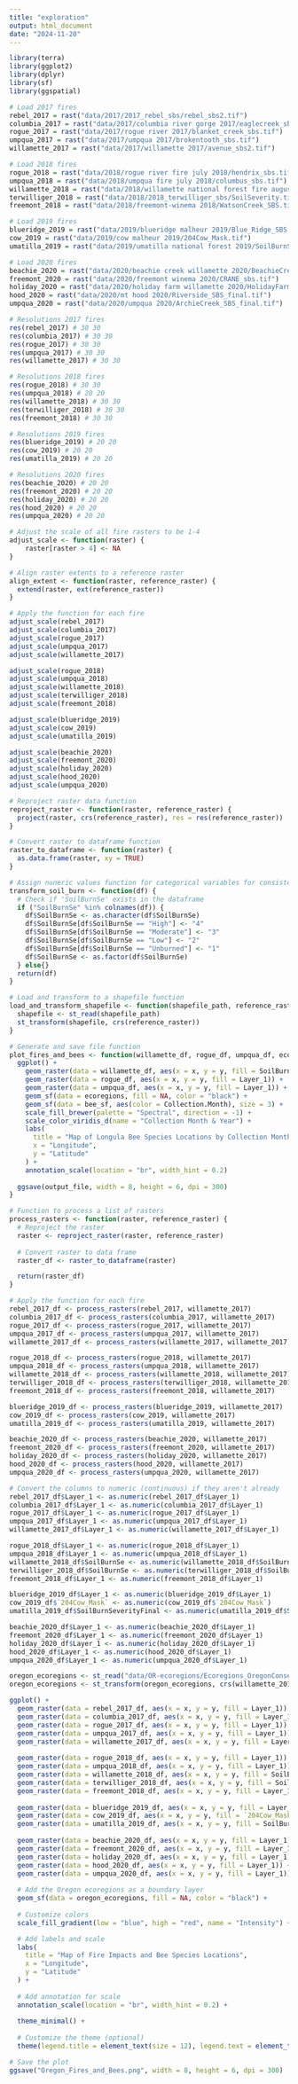 ```yaml
---
title: "exploration"
output: html_document
date: "2024-11-20"
---
```


```r
library(terra)
library(ggplot2)
library(dplyr)
library(sf)
library(ggspatial)
```

```r
# Load 2017 fires
rebel_2017 = rast("data/2017/2017_rebel_sbs/rebel_sbs2.tif")
columbia_2017 = rast("data/2017/columbia river gorge 2017/eaglecreek_sbs.tif")
rogue_2017 = rast("data/2017/rogue river 2017/blanket_creek_sbs.tif")
umpqua_2017 = rast("data/2017/umpqua 2017/brokentooth_sbs.tif")
willamette_2017 = rast("data/2017/willamette 2017/avenue_sbs2.tif")

# Load 2018 fires
rogue_2018 = rast("data/2018/rogue river fire july 2018/hendrix_sbs.tif")
umpqua_2018 = rast("data/2018/umpqua fire july 2018/columbus_sbs.tif")
willamette_2018 = rast("data/2018/willamette national forest fire august 2018/SoilSeverity.tif")
terwilliger_2018 = rast("data/2018/2018_terwilliger_sbs/SoilSeverity.tif")
freemont_2018 = rast("data/2018/freemont-winema 2018/WatsonCreek_SBS.tif")

# Load 2019 fires
blueridge_2019 = rast("data/2019/blueridge malheur 2019/Blue_Ridge_SBS.tif")
cow_2019 = rast("data/2019/cow malheur 2019/204Cow_Mask.tif")
umatilla_2019 = rast("data/2019/umatilla national forest 2019/SoilBurnSeverityFinal.tif")

# Load 2020 fires
beachie_2020 = rast("data/2020/beachie creek willamette 2020/BeachieCreek_SBS_final.tif")
freemont_2020 = rast("data/2020/freemont winema 2020/CRANE_sbs.tif")
holiday_2020 = rast("data/2020/holiday farm willamette 2020/HolidayFarm_SBS_final.tif")
hood_2020 = rast("data/2020/mt hood 2020/Riverside_SBS_final.tif")
umpqua_2020 = rast("data/2020/umpqua 2020/ArchieCreek_SBS_final.tif")
```

```r
# Resolutions 2017 fires
res(rebel_2017) # 30 30
res(columbia_2017) # 30 30
res(rogue_2017) # 30 30
res(umpqua_2017) # 30 30 
res(willamette_2017) # 30 30

# Resolutions 2018 fires
res(rogue_2018) # 30 30
res(umpqua_2018) # 20 20
res(willamette_2018) # 30 30
res(terwilliger_2018) # 30 30
res(freemont_2018) # 30 30

# Resolutions 2019 fires
res(blueridge_2019) # 20 20
res(cow_2019) # 20 20
res(umatilla_2019) # 20 20

# Resolutions 2020 fires
res(beachie_2020) # 20 20
res(freemont_2020) # 20 20
res(holiday_2020) # 20 20
res(hood_2020) # 20 20 
res(umpqua_2020) # 20 20
```

```r
# Adjust the scale of all fire rasters to be 1-4
adjust_scale <- function(raster) {
    raster[raster > 4] <- NA
}

# Align raster extents to a reference raster
align_extent <- function(raster, reference_raster) {
  extend(raster, ext(reference_raster))
}

# Apply the function for each fire
adjust_scale(rebel_2017)
adjust_scale(columbia_2017)
adjust_scale(rogue_2017)
adjust_scale(umpqua_2017)
adjust_scale(willamette_2017)

adjust_scale(rogue_2018)
adjust_scale(umpqua_2018)
adjust_scale(willamette_2018)
adjust_scale(terwilliger_2018)
adjust_scale(freemont_2018)

adjust_scale(blueridge_2019)
adjust_scale(cow_2019)
adjust_scale(umatilla_2019)

adjust_scale(beachie_2020)
adjust_scale(freemont_2020)
adjust_scale(holiday_2020)
adjust_scale(hood_2020)
adjust_scale(umpqua_2020)
```

```r
# Reproject raster data function
reproject_raster <- function(raster, reference_raster) {
  project(raster, crs(reference_raster), res = res(reference_raster))
}

# Convert raster to dataframe function
raster_to_dataframe <- function(raster) {
  as.data.frame(raster, xy = TRUE)
}

# Assign nuneric values function for categorical variables for consistency
transform_soil_burn <- function(df) {
  # Check if 'SoilBurnSe' exists in the dataframe
  if ("SoilBurnSe" %in% colnames(df)) {
    df$SoilBurnSe <- as.character(df$SoilBurnSe)
    df$SoilBurnSe[df$SoilBurnSe == "High"] <- "4"
    df$SoilBurnSe[df$SoilBurnSe == "Moderate"] <- "3"
    df$SoilBurnSe[df$SoilBurnSe == "Low"] <- "2"
    df$SoilBurnSe[df$SoilBurnSe == "Unburned"] <- "1"
    df$SoilBurnSe <- as.factor(df$SoilBurnSe)
  } else{}
  return(df)
}

# Load and transform to a shapefile function
load_and_transform_shapefile <- function(shapefile_path, reference_raster) {
  shapefile <- st_read(shapefile_path)
  st_transform(shapefile, crs(reference_raster))
}

# Generate and save file function
plot_fires_and_bees <- function(willamette_df, rogue_df, umpqua_df, ecoregions, bee_sf, output_file) {
  ggplot() +
    geom_raster(data = willamette_df, aes(x = x, y = y, fill = SoilBurnSe)) +
    geom_raster(data = rogue_df, aes(x = x, y = y, fill = Layer_1)) +
    geom_raster(data = umpqua_df, aes(x = x, y = y, fill = Layer_1)) + 
    geom_sf(data = ecoregions, fill = NA, color = "black") + 
    geom_sf(data = bee_sf, aes(color = Collection.Month), size = 3) +
    scale_fill_brewer(palette = "Spectral", direction = -1) +
    scale_color_viridis_d(name = "Collection Month & Year") +
    labs(
      title = "Map of Longula Bee Species Locations by Collection Month and Year with 3 2018 Fires Plotted",
      x = "Longitude",
      y = "Latitude"
    ) +
    annotation_scale(location = "br", width_hint = 0.2)
  
  ggsave(output_file, width = 8, height = 6, dpi = 300)
}

# Function to process a list of rasters
process_rasters <- function(raster, reference_raster) {
  # Reproject the raster
  raster <- reproject_raster(raster, reference_raster)
    
  # Convert raster to data frame
  raster_df <- raster_to_dataframe(raster)

  return(raster_df)
}
```

```r
# Apply the function for each fire
rebel_2017_df <- process_rasters(rebel_2017, willamette_2017)
columbia_2017_df <- process_rasters(columbia_2017, willamette_2017)
rogue_2017_df <- process_rasters(rogue_2017, willamette_2017)
umpqua_2017_df <- process_rasters(umpqua_2017, willamette_2017)
willamette_2017_df <- process_rasters(willamette_2017, willamette_2017)

rogue_2018_df <- process_rasters(rogue_2018, willamette_2017)
umpqua_2018_df <- process_rasters(umpqua_2018, willamette_2017)
willamette_2018_df <- process_rasters(willamette_2018, willamette_2017)
terwilliger_2018_df <- process_rasters(terwilliger_2018, willamette_2017)
freemont_2018_df <- process_rasters(freemont_2018, willamette_2017)

blueridge_2019_df <- process_rasters(blueridge_2019, willamette_2017)
cow_2019_df <- process_rasters(cow_2019, willamette_2017)
umatilla_2019_df <- process_rasters(umatilla_2019, willamette_2017)

beachie_2020_df <- process_rasters(beachie_2020, willamette_2017)
freemont_2020_df <- process_rasters(freemont_2020, willamette_2017)
holiday_2020_df <- process_rasters(holiday_2020, willamette_2017)
hood_2020_df <- process_rasters(hood_2020, willamette_2017)
umpqua_2020_df <- process_rasters(umpqua_2020, willamette_2017)

# Convert the columns to numeric (continuous) if they aren't already
rebel_2017_df$Layer_1 <- as.numeric(rebel_2017_df$Layer_1)
columbia_2017_df$Layer_1 <- as.numeric(columbia_2017_df$Layer_1)
rogue_2017_df$Layer_1 <- as.numeric(rogue_2017_df$Layer_1)
umpqua_2017_df$Layer_1 <- as.numeric(umpqua_2017_df$Layer_1)
willamette_2017_df$Layer_1 <- as.numeric(willamette_2017_df$Layer_1)

rogue_2018_df$Layer_1 <- as.numeric(rogue_2018_df$Layer_1)
umpqua_2018_df$Layer_1 <- as.numeric(umpqua_2018_df$Layer_1)
willamette_2018_df$SoilBurnSe <- as.numeric(willamette_2018_df$SoilBurnSe)
terwilliger_2018_df$SoilBurnSe <- as.numeric(terwilliger_2018_df$SoilBurnSe)
freemont_2018_df$Layer_1 <- as.numeric(freemont_2018_df$Layer_1)

blueridge_2019_df$Layer_1 <- as.numeric(blueridge_2019_df$Layer_1)
cow_2019_df$`204Cow_Mask` <- as.numeric(cow_2019_df$`204Cow_Mask`)
umatilla_2019_df$SoilBurnSeverityFinal <- as.numeric(umatilla_2019_df$SoilBurnSeverityFinal)

beachie_2020_df$Layer_1 <- as.numeric(beachie_2020_df$Layer_1)
freemont_2020_df$Layer_1 <- as.numeric(freemont_2020_df$Layer_1)
holiday_2020_df$Layer_1 <- as.numeric(holiday_2020_df$Layer_1)
hood_2020_df$Layer_1 <- as.numeric(hood_2020_df$Layer_1)
umpqua_2020_df$Layer_1 <- as.numeric(umpqua_2020_df$Layer_1)
```

```r
oregon_ecoregions <- st_read("data/OR-ecoregions/Ecoregions_OregonConservationStrategy.shp")
oregon_ecoregions <- st_transform(oregon_ecoregions, crs(willamette_2017))

ggplot() +
  geom_raster(data = rebel_2017_df, aes(x = x, y = y, fill = Layer_1)) +
  geom_raster(data = columbia_2017_df, aes(x = x, y = y, fill = Layer_1)) +
  geom_raster(data = rogue_2017_df, aes(x = x, y = y, fill = Layer_1)) +
  geom_raster(data = umpqua_2017_df, aes(x = x, y = y, fill = Layer_1)) +
  geom_raster(data = willamette_2017_df, aes(x = x, y = y, fill = Layer_1)) +
  
  geom_raster(data = rogue_2018_df, aes(x = x, y = y, fill = Layer_1)) +
  geom_raster(data = umpqua_2018_df, aes(x = x, y = y, fill = Layer_1)) +
  geom_raster(data = willamette_2018_df, aes(x = x, y = y, fill = SoilBurnSe)) +
  geom_raster(data = terwilliger_2018_df, aes(x = x, y = y, fill = SoilBurnSe)) +
  geom_raster(data = freemont_2018_df, aes(x = x, y = y, fill = Layer_1)) +
  
  geom_raster(data = blueridge_2019_df, aes(x = x, y = y, fill = Layer_1)) +
  geom_raster(data = cow_2019_df, aes(x = x, y = y, fill = `204Cow_Mask`)) +
  geom_raster(data = umatilla_2019_df, aes(x = x, y = y, fill = SoilBurnSeverityFinal)) +
  
  geom_raster(data = beachie_2020_df, aes(x = x, y = y, fill = Layer_1)) +
  geom_raster(data = freemont_2020_df, aes(x = x, y = y, fill = Layer_1)) +
  geom_raster(data = holiday_2020_df, aes(x = x, y = y, fill = Layer_1)) +
  geom_raster(data = hood_2020_df, aes(x = x, y = y, fill = Layer_1)) +
  geom_raster(data = umpqua_2020_df, aes(x = x, y = y, fill = Layer_1)) +
  
  # Add the Oregon ecoregions as a boundary layer
  geom_sf(data = oregon_ecoregions, fill = NA, color = "black") +  
  
  # Customize colors
  scale_fill_gradient(low = "blue", high = "red", name = "Intensity") +  # Set legend title to "Intensity"

  # Add labels and scale
  labs(
    title = "Map of Fire Impacts and Bee Species Locations",
    x = "Longitude",
    y = "Latitude"
  ) +
  
  # Add annotation for scale
  annotation_scale(location = "br", width_hint = 0.2) +
  
  theme_minimal() +
  
  # Customize the theme (optional)
  theme(legend.title = element_text(size = 12), legend.text = element_text(size = 10))

# Save the plot
ggsave("Oregon_Fires_and_Bees.png", width = 8, height = 6, dpi = 300)
```
